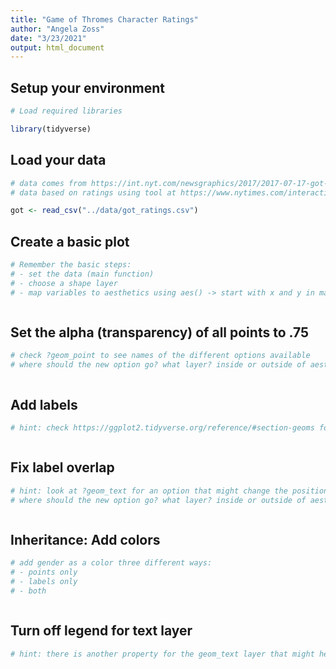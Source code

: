 ```yaml
---
title: "Game of Thromes Character Ratings"
author: "Angela Zoss"
date: "3/23/2021"
output: html_document
---
```


## Setup your environment

```r

# Load required libraries

library(tidyverse)

```

## Load your data

```r

# data comes from https://int.nyt.com/newsgraphics/2017/2017-07-17-got-matrix/mean.json
# data based on ratings using tool at https://www.nytimes.com/interactive/2017/08/09/upshot/game-of-thrones-chart.html

got <- read_csv("../data/got_ratings.csv")

```

## Create a basic plot

```r

# Remember the basic steps:
# - set the data (main function)
# - choose a shape layer
# - map variables to aesthetics using aes() -> start with x and y in main function



```

## Set the alpha (transparency) of all points to .75

```r

# check ?geom_point to see names of the different options available
# where should the new option go? what layer? inside or outside of aesthetics?



```

## Add labels

```r

# hint: check https://ggplot2.tidyverse.org/reference/#section-geoms for all geom options



```

## Fix label overlap

```r

# hint: look at ?geom_text for an option that might change the position slightly
# where should the new option go? what layer? inside or outside of aesthetics?



```

## Inheritance: Add colors

```r

# add gender as a color three different ways:
# - points only
# - labels only
# - both



```

## Turn off legend for text layer

```r

# hint: there is another property for the geom_text layer that might help



```

